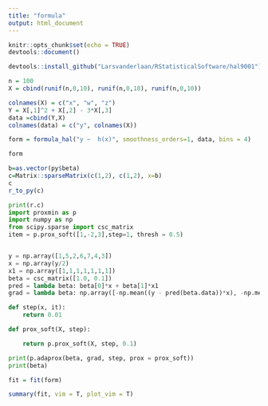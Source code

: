 ```yaml
---
title: "formula"
output: html_document
---
```


```r
knitr::opts_chunk$set(echo = TRUE)
devtools::document()

```

```r

devtools::install_github("Larsvanderlaan/RStatisticalSoftware/hal9001")
```

```r
n = 100
X = cbind(runif(n,0,10), runif(n,0,10), runif(n,0,10))

colnames(X) = c("x", "w", "z")
Y = X[,1]^2 + X[,2] - 3*X[,3]
data =cbind(Y,X)
colnames(data) = c("y", colnames(X))
```


```r
form = formula_hal("y ~  h(x)", smoothness_orders=1, data, bins = 4)

form


```


```r

b=as.vector(py$beta)
c=Matrix::sparseMatrix(c(1,2), c(1,2), x=b)
c
r_to_py(c)
```

```python
print(r.c)
import proxmin as p
import numpy as np
from scipy.sparse import csc_matrix
item = p.prox_soft([1,-2,3],step=1, thresh = 0.5)


y = np.array([1,5,2,6,7,4,3])
x = np.array(y/2)
x1 = np.array([1,1,1,1,1,1,1])
beta = csc_matrix([1.0, 0.1])
pred = lambda beta: beta[0]*x + beta[1]*x1
grad = lambda beta: np.array([-np.mean((y - pred(beta.data))*x), -np.mean((y - pred(beta.data))*x1)])

def step(x, it):
    return 0.01

def prox_soft(X, step):

    return p.prox_soft(X, step, 0.1)

print(p.adaprox(beta, grad, step, prox = prox_soft))
print(beta)

```

```r

fit = fit(form)

summary(fit, vim = T, plot_vim = T)
```









